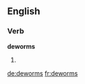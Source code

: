 ==English==

===Verb===
'''deworms'''

# {{third-person singular of|[[deworm]]}}

[[de:deworms]]
[[fr:deworms]]